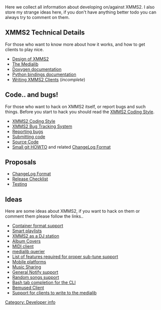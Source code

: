 {{Navbar}}

Here we collect all information about developing on/against XMMS2. I also store my strange ideas here, if you don't have anything better todo you can always try to comment on them.

== XMMS2 Technical Details ==

For those who want to know more about how it works, and how to get clients to play nice.

* [[Design of XMMS2]]
* [[The Medialib]]
* [http://xmms2.xmms.se/doxygen/index.html Doxygen documentation]
* [http://xmms2.xmms.se/epydoc/index.html Python bindings documentation]
* [[Writing XMMS2 Clients]] (''incomplete'')

== Code.. and bugs! ==

For those who want to hack on XMMS2 itself, or report bugs and such things. Before you start to hack you should read the [[XMMS2 Coding Style]].

*[[XMMS2 Coding Style]]
*[http://bugs.xmms2.xmms.se/ XMMS2 Bug Tracking System]
*[[Reporting bugs]]
*[[Submitting code]]
*[[Download_XMMS2|Source Code]]
*[http://git.xmms.se/HOWTO-FOR-XMMS2-DEVELS.txt Small git HOWTO] and related [[ChangeLog Format]]

== Proposals ==
* [[ChangeLog Format]]
* [[Release Checklist]]
* [[Testing]]

== Ideas ==

Here are some ideas about XMMS2, if you want to hack on them or comment them please follow the links..
* [[Container format support]]
* [[Smart playlists]]
* [[XMMS2 as a DJ station]]
* [[Album Covers]]
* [[MIDI client]]
* [[medialib querier]]
* [[List of features required for proper sub-tune support]]
* [[Mobile platforms]]
* [[Music Sharing]]
* [[General Notify support]]
* [[Random songs support]]
* [[Bash tab completion for the CLI]]
* [[Bemused Client]]
* [[Support for clients to write to the medialib]]

[[Category: Developer info]]